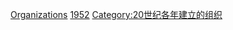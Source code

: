 {{Cat topic in year|topic=建立的組織|year=1952}}
{{Commons cat|Organizations established in 1952}}

[[Category:1952年建立|Organizations]]
[[Category:1950年代建立的組織|1952]]
[[Category:20世纪各年建立的组织|Category:20世纪各年建立的组织]]